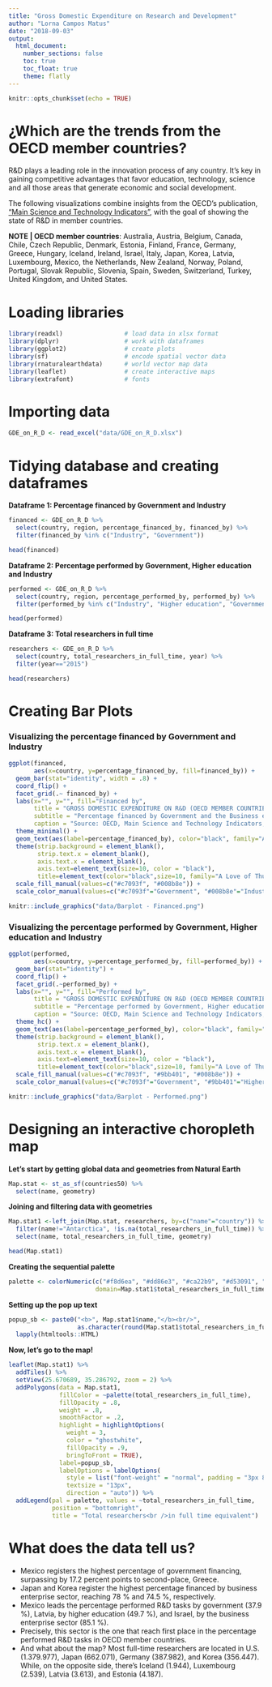 ```yaml
---
title: "Gross Domestic Expenditure on Research and Development"
author: "Lorna Campos Matus"
date: "2018-09-03"
output:
  html_document: 
    number_sections: false
    toc: true
    toc_float: true
    theme: flatly
---
```


```r
knitr::opts_chunk$set(echo = TRUE)
```

# ¿Which are the trends from the OECD member countries?


R&D plays a leading role in the innovation process of any country. It's key in gaining competitive advantages that favor education, technology, science and all those areas that generate economic and social development.

The following visualizations combine insights from the OECD's publication, ["Main Science and Technology Indicators"](https://www.oecd-ilibrary.org/science-and-technology/main-science-and-technology-indicators_2304277x), with the goal of showing the state of R&D in member countries.

**NOTE | OECD member countries**: Australia, Austria, Belgium, Canada, Chile, Czech Republic, Denmark, Estonia, Finland, France, Germany, Greece, Hungary, Iceland, Ireland, Israel, Italy, Japan, Korea, Latvia, Luxembourg, Mexico, the Netherlands, New Zealand, Norway, Poland, Portugal, Slovak Republic, Slovenia, Spain, Sweden, Switzerland, Turkey, United Kingdom, and United States.



# Loading libraries


```r
library(readxl)                 # load data in xlsx format
library(dplyr)                  # work with dataframes
library(ggplot2)                # create plots
library(sf)                     # encode spatial vector data
library(rnaturalearthdata)      # world vector map data
library(leaflet)                # create interactive maps
library(extrafont)              # fonts
```



# Importing data


```r
GDE_on_R_D <- read_excel("data/GDE_on_R_D.xlsx")
```



# Tidying database and creating dataframes


**Dataframe 1: Percentage financed by Government and Industry**

```r
financed <- GDE_on_R_D %>%
  select(country, region, percentage_financed_by, financed_by) %>% 
  filter(financed_by %in% c("Industry", "Government"))

head(financed)
```


**Dataframe 2: Percentage performed by Government, Higher education and Industry**

```r
performed <- GDE_on_R_D %>%
  select(country, region, percentage_performed_by, performed_by) %>% 
  filter(performed_by %in% c("Industry", "Higher education", "Government"))

head(performed)
```


**Dataframe 3: Total researchers in full time**

```r
researchers <- GDE_on_R_D %>%
  select(country, total_researchers_in_full_time, year) %>% 
  filter(year=="2015")

head(researchers)
```



# Creating Bar Plots


### Visualizing the percentage financed by Government and Industry

```r
ggplot(financed, 
       aes(x=country, y=percentage_financed_by, fill=financed_by)) +
  geom_bar(stat="identity", width = .8) +
  coord_flip() +
  facet_grid(.~ financed_by) +
  labs(x="", y="", fill="Financed by",
       title = "GROSS DOMESTIC EXPENDITURE ON R&D (OECD MEMBER COUNTRIES)",
       subtitle = "Percentage financed by Government and the Business enterprise sector (2015)",
       caption = "Source: OECD, Main Science and Technology Indicators, 2018. | DataViz: Lorna Campos Matus") +
  theme_minimal() +
  geom_text(aes(label=percentage_financed_by), color="black", family="Arial Rounded MT Bold", size=3, vjust=.38, hjust=-.3)+
  theme(strip.background = element_blank(),
        strip.text.x = element_blank(), 
        axis.text.x = element_blank(),
        axis.text=element_text(size=10, color = "black"),
        title=element_text(color="black",size=10, family="A Love of Thunder")) +
  scale_fill_manual(values=c("#c7093f", "#008b8e")) + 
  scale_color_manual(values=c("#c7093f"="Government", "#008b8e"="Industry"))
```

```r
knitr::include_graphics("data/Barplot - Financed.png")
```

### Visualizing the percentage performed by Government, Higher education and Industry

```r
ggplot(performed, 
       aes(x=country, y=percentage_performed_by, fill=performed_by)) +
  geom_bar(stat="identity") +
  coord_flip() +
  facet_grid(.~performed_by) +
  labs(x="", y="", fill="Performed by",
       title = "GROSS DOMESTIC EXPENDITURE ON R&D (OECD MEMBER COUNTRIES)",
       subtitle = "Percentage performed by Government, Higher education and the Business enterprise sector (2015)",
       caption = "Source: OECD, Main Science and Technology Indicators, 2018. | DataViz: Lorna Campos Matus") +
  theme_hc() +
  geom_text(aes(label=percentage_performed_by), color="black", family="Arial Rounded MT Bold", size=3, vjust=.38, hjust=-.3)+
  theme(strip.background = element_blank(),
        strip.text.x = element_blank(), 
        axis.text.x = element_blank(),
        axis.text=element_text(size=10, color = "black"),
        title=element_text(color="black",size=10, family="A Love of Thunder")) +
  scale_fill_manual(values=c("#c7093f", "#9bb401", "#008b8e")) + 
  scale_color_manual(values=c("#c7093f"="Government", "#9bb401"="Higher education", "#008b8e"="Industry"))
```

```r
knitr::include_graphics("data/Barplot - Performed.png")
```



# Designing an interactive choropleth map


**Let's start by getting global data and geometries from Natural Earth**

```r
Map.stat <- st_as_sf(countries50) %>% 
  select(name, geometry)
```

**Joining and filtering data with geometries**

```r
Map.stat1 <-left_join(Map.stat, researchers, by=c("name"="country")) %>% 
  filter(name!="Antarctica", !is.na(total_researchers_in_full_time)) %>% 
  select(name, total_researchers_in_full_time, geometry)

head(Map.stat1)
```

**Creating the sequential palette**

```r
palette <- colorNumeric(c("#f8d6ea", "#dd86e3", "#ca22b9", "#d53091", "#d5047f", "#a50288"), 
                        domain=Map.stat1$total_researchers_in_full_time)
```

**Setting up the pop up text**

```r
popup_sb <- paste0("<b>", Map.stat1$name,"</b><br/>",
                   as.character(round(Map.stat1$total_researchers_in_full_time, 1))) %>% 
  lapply(htmltools::HTML)
```

**Now, let's go to the map!**

```r
leaflet(Map.stat1) %>%
  addTiles() %>%
  setView(25.670689, 35.286792, zoom = 2) %>%
  addPolygons(data = Map.stat1, 
              fillColor = ~palette(total_researchers_in_full_time), 
              fillOpacity = .8, 
              weight = .8, 
              smoothFactor = .2,
              highlight = highlightOptions(
                weight = 3,
                color = "ghostwhite",
                fillOpacity = .9,
                bringToFront = TRUE),
              label=popup_sb,
              labelOptions = labelOptions(
                style = list("font-weight" = "normal", padding = "3px 8px"),
                textsize = "13px",
                direction = "auto")) %>%
  addLegend(pal = palette, values = ~total_researchers_in_full_time, 
            position = "bottomright", 
            title = "Total researchers<br />in full time equivalent")
```



# What does the data tell us?


- Mexico registers the highest percentage of government financing, surpassing by 17.2 percent points to second-place, Greece.
- Japan and Korea register the highest percentage financed by business enterprise sector, reaching 78 % and 74.5 %, respectively.
- Mexico leads the percentage performed R&D tasks by government (37.9 %), Latvia, by higher education (49.7 %), and Israel, by the business enterprise sector (85.1 %).
- Precisely, this sector is the one that reach first place in the percentage performed R&D tasks in OECD member countries.
- And what about the map? Most full-time researchers are located in U.S. (1.379.977), Japan (662.071), Germany (387.982), and Korea (356.447). While, on the opposite side, there's  Iceland (1.944), Luxembourg (2.539), Latvia (3.613), and Estonia (4.187).

